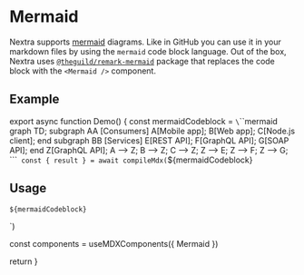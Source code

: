
# Mermaid

Nextra supports [mermaid](https://mermaid.js.org) diagrams. Like in GitHub you
can use it in your markdown files by using the `mermaid` code block language.
Out of the box, Nextra uses
[`@theguild/remark-mermaid`](https://npmjs.com/package/@theguild/remark-mermaid)
package that replaces the code block with the `<Mermaid />` component.

## Example

<Demo />

export async function Demo() {
  const mermaidCodeblock = `\`\`\`mermaid
graph TD;
subgraph AA [Consumers]
A[Mobile app];
B[Web app];
C[Node.js client];
end
subgraph BB [Services]
E[REST API];
F[GraphQL API];
G[SOAP API];
end
Z[GraphQL API];
A --> Z;
B --> Z;
C --> Z;
Z --> E;
Z --> F;
Z --> G;
\`\`\``
  const { result } = await compileMdx(`${mermaidCodeblock}

## Usage

~~~md filename="Markdown"
${mermaidCodeblock}
~~~
`)

  const components = useMDXComponents({ Mermaid })

  return <RemoteContent compiledSource={result} components={components} />
}
